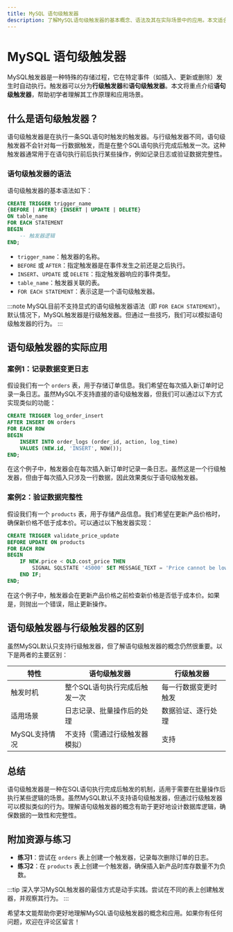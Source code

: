 ```yaml
---
title: MySQL 语句级触发器
description: 了解MySQL语句级触发器的基本概念、语法及其在实际场景中的应用。本文适合初学者，包含代码示例和实际案例。
---
```


# MySQL 语句级触发器

MySQL触发器是一种特殊的存储过程，它在特定事件（如插入、更新或删除）发生时自动执行。触发器可以分为**行级触发器**和**语句级触发器**。本文将重点介绍**语句级触发器**，帮助初学者理解其工作原理和应用场景。

## 什么是语句级触发器？

语句级触发器是在执行一条SQL语句时触发的触发器。与行级触发器不同，语句级触发器不会针对每一行数据触发，而是在整个SQL语句执行完成后触发一次。这种触发器通常用于在语句执行前后执行某些操作，例如记录日志或验证数据完整性。

### 语句级触发器的语法

语句级触发器的基本语法如下：

```sql
CREATE TRIGGER trigger_name
{BEFORE | AFTER} {INSERT | UPDATE | DELETE}
ON table_name
FOR EACH STATEMENT
BEGIN
    -- 触发器逻辑
END;
```

- `trigger_name`：触发器的名称。
- `BEFORE` 或 `AFTER`：指定触发器是在事件发生之前还是之后执行。
- `INSERT`、`UPDATE` 或 `DELETE`：指定触发器响应的事件类型。
- `table_name`：触发器关联的表。
- `FOR EACH STATEMENT`：表示这是一个语句级触发器。

:::note
MySQL目前不支持显式的语句级触发器语法（即 `FOR EACH STATEMENT`）。默认情况下，MySQL触发器是行级触发器。但通过一些技巧，我们可以模拟语句级触发器的行为。
:::

## 语句级触发器的实际应用

### 案例1：记录数据变更日志

假设我们有一个 `orders` 表，用于存储订单信息。我们希望在每次插入新订单时记录一条日志。虽然MySQL不支持直接的语句级触发器，但我们可以通过以下方式实现类似的功能：

```sql
CREATE TRIGGER log_order_insert
AFTER INSERT ON orders
FOR EACH ROW
BEGIN
    INSERT INTO order_logs (order_id, action, log_time)
    VALUES (NEW.id, 'INSERT', NOW());
END;
```

在这个例子中，触发器会在每次插入新订单时记录一条日志。虽然这是一个行级触发器，但由于每次插入只涉及一行数据，因此效果类似于语句级触发器。

### 案例2：验证数据完整性

假设我们有一个 `products` 表，用于存储产品信息。我们希望在更新产品价格时，确保新价格不低于成本价。可以通过以下触发器实现：

```sql
CREATE TRIGGER validate_price_update
BEFORE UPDATE ON products
FOR EACH ROW
BEGIN
    IF NEW.price < OLD.cost_price THEN
        SIGNAL SQLSTATE '45000' SET MESSAGE_TEXT = 'Price cannot be lower than cost price';
    END IF;
END;
```

在这个例子中，触发器会在更新产品价格之前检查新价格是否低于成本价。如果是，则抛出一个错误，阻止更新操作。

## 语句级触发器与行级触发器的区别

虽然MySQL默认只支持行级触发器，但了解语句级触发器的概念仍然很重要。以下是两者的主要区别：

| 特性               | 语句级触发器                     | 行级触发器                     |
|--------------------|----------------------------------|--------------------------------|
| 触发时机           | 整个SQL语句执行完成后触发一次    | 每一行数据变更时触发           |
| 适用场景           | 日志记录、批量操作后的处理       | 数据验证、逐行处理             |
| MySQL支持情况      | 不支持（需通过行级触发器模拟）   | 支持                           |

## 总结

语句级触发器是一种在SQL语句执行完成后触发的机制，适用于需要在批量操作后执行某些逻辑的场景。虽然MySQL默认不支持语句级触发器，但通过行级触发器可以模拟类似的行为。理解语句级触发器的概念有助于更好地设计数据库逻辑，确保数据的一致性和完整性。

## 附加资源与练习

- **练习1**：尝试在 `orders` 表上创建一个触发器，记录每次删除订单的日志。
- **练习2**：在 `products` 表上创建一个触发器，确保插入新产品时库存数量不为负数。

:::tip
深入学习MySQL触发器的最佳方式是动手实践。尝试在不同的表上创建触发器，并观察其行为。
:::

希望本文能帮助你更好地理解MySQL语句级触发器的概念和应用。如果你有任何问题，欢迎在评论区留言！